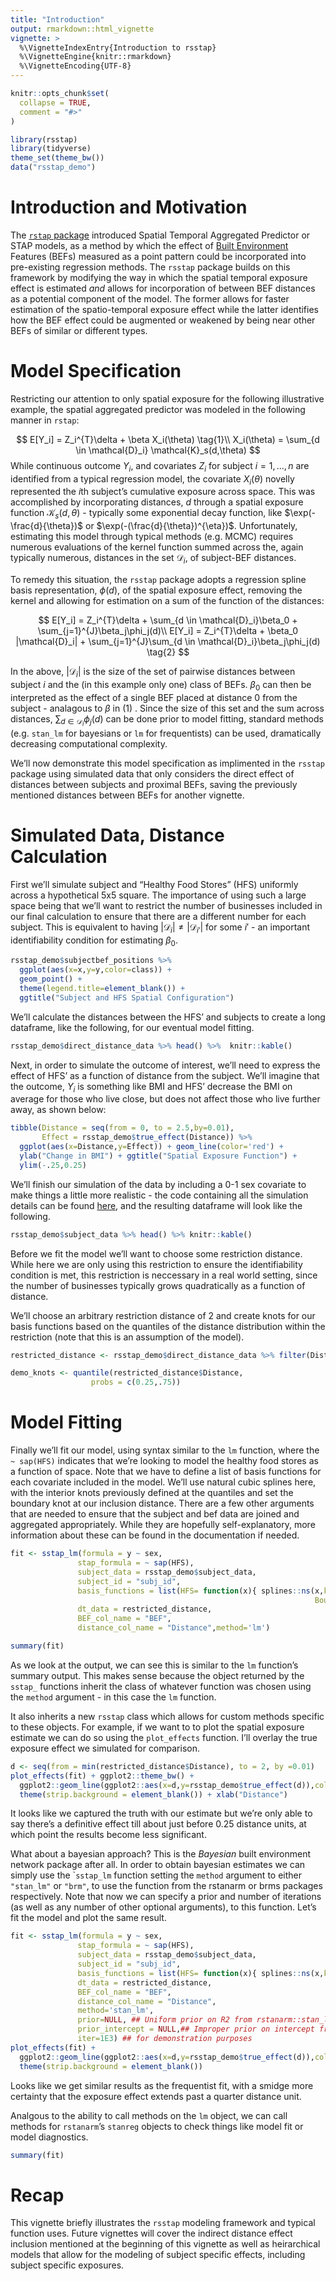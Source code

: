 ```yaml
---
title: "Introduction"
output: rmarkdown::html_vignette
vignette: >
  %\VignetteIndexEntry{Introduction to rsstap}
  %\VignetteEngine{knitr::rmarkdown}
  %\VignetteEncoding{UTF-8}
---
```


```r
knitr::opts_chunk$set(
  collapse = TRUE,
  comment = "#>"
)
```

```r
library(rsstap)
library(tidyverse)
theme_set(theme_bw())
data("rsstap_demo")
```

# Introduction and Motivation

The [`rstap` package](https://biostatistics4socialimpact.github.io/rstap) introduced Spatial Temporal Aggregated Predictor or STAP models, as a method by which the effect of [Built Environment](https://en.wikipedia.org/wiki/Built_environment) Features (BEFs) measured as a point pattern could be incorporated into pre-existing regression methods. The `rsstap` package builds on this framework by modifying the way in which the spatial temporal exposure effect is estimated *and* allows for incorporation of between BEF distances as a potential component of the model. The former allows for faster estimation of the spatio-temporal exposure effect while the latter identifies how the BEF effect could be augmented or weakened by being near other BEFs of similar or different types. 

# Model Specification

Restricting our attention to only spatial exposure for the following illustrative example, the spatial aggregated predictor was modeled in the following manner in `rstap`:

$$
E[Y_i] = Z_i^{T}\delta + \beta X_i(\theta) \tag{1}\\
X_i(\theta) = \sum_{d \in \mathcal{D}_i} \mathcal{K}_s(d,\theta)
$$
While continuous outcome $Y_i$, and covariates $Z_i$ for subject $i=1,...,n$ are identified from a typical regression model, the covariate $X_i(\theta)$ novelly represented the $i$th subject's cumulative exposure across space. This was accomplished by incorporating distances, $d$ through a spatial exposure function $\mathcal{K}_s(d,\theta)$ - typically some exponential decay function, like $\exp(-\frac{d}{\theta})$ or $\exp(-(\frac{d}{\theta})^{\eta})$. Unfortunately, estimating this model through typical methods (e.g. MCMC) requires numerous evaluations of the kernel function summed across the, again typically numerous, distances in the set $\mathcal{D}_i$, of subject-BEF distances.

To remedy this situation, the `rsstap` package adopts a regression spline basis representation, $\phi(d)$, of the spatial exposure effect, removing the kernel and allowing for estimation on a sum of the function of the distances:

$$
E[Y_i] = Z_i^{T}\delta + \sum_{d \in \mathcal{D}_i}\beta_0 + \sum_{j=1}^{J}\beta_j\phi_j(d)\\
E[Y_i] = Z_i^{T}\delta + \beta_0 |\mathcal{D}_i| +  \sum_{j=1}^{J}\sum_{d \in \mathcal{D}_i}\beta_j\phi_j(d) \tag{2}
$$

In the above, $|\mathcal{D}_i|$ is the size of the set of pairwise distances between subject $i$ and the (in this example only one) class of BEFs. $\beta_0$ can then be interpreted as the effect of a single BEF placed at distance 0 from the subject - analagous to $\beta$ in (1) . Since the size of this set and the sum across distances, $\sum_{d\in \mathcal{D}_i} \phi_j(d)$ can be done prior to model fitting, standard methods (e.g. `stan_lm` for bayesians or `lm` for frequentists) can be used, dramatically decreasing computational complexity. 

We'll now demonstrate this model specification as implimented in the `rsstap` package using simulated data that only considers the direct effect of distances between subjects and proximal BEFs, saving the previously mentioned distances between BEFs for another vignette.

# Simulated Data, Distance Calculation 

First we'll simulate subject and "Healthy Food Stores" (HFS) uniformly across a hypothetical 5x5 square. The importance of using such a large space
being that we'll want to restrict the number of businesses included in our final calculation to ensure that there are a different
number for each subject. This is equivalent to having $|\mathcal{D}_i| \neq |\mathcal{D}_{i'}|$ for some $i'$ - an important identifiability condition for estimating $\beta_0$.

```r
rsstap_demo$subjectbef_positions %>% 
  ggplot(aes(x=x,y=y,color=class)) + 
  geom_point() +
  theme(legend.title=element_blank()) + 
  ggtitle("Subject and HFS Spatial Configuration")
```

We'll calculate the distances between the HFS' and subjects to create a long dataframe, like the following, for our eventual model fitting.

```r
rsstap_demo$direct_distance_data %>% head() %>%  knitr::kable()
```

Next, in order to simulate the outcome of interest, we'll need to express the effect of HFS' as a function of 
distance from the subject. We'll imagine that the outcome, $Y_i$ is something like BMI and HFS' decrease the BMI on average 
for those who live close, but does not affect those who live further away, as shown below:
```r
tibble(Distance = seq(from = 0, to = 2.5,by=0.01),
       Effect = rsstap_demo$true_effect(Distance)) %>% 
  ggplot(aes(x=Distance,y=Effect)) + geom_line(color='red') + 
  ylab("Change in BMI") + ggtitle("Spatial Exposure Function") + 
  ylim(-.25,0.25)
```


  
  We'll finish our simulation of the data by including a 0-1 sex covariate to make things a little more realistic - the code containing all the simulation details can be found [here](https://github.com/apeterson91/rsstap), and the resulting dataframe will look like the following.
  
```r
rsstap_demo$subject_data %>% head() %>% knitr::kable()
```

Before we fit the model we'll want to choose some restriction distance. While here we are only using this restriction to ensure the identifiability
condition is met, this restriction is neccessary in a real world setting, since the number of businesses typically grows quadratically as a function of distance. 

We'll choose an arbitrary restriction distance of 2 and create knots for our basis functions based on the quantiles of the distance distribution within the restriction (note that this is an assumption of the model). 

```r
restricted_distance <- rsstap_demo$direct_distance_data %>% filter(Distance<=2)

demo_knots <- quantile(restricted_distance$Distance,
                  probs = c(0.25,.75))
```
# Model Fitting
Finally we'll fit our model, using syntax similar to the `lm` function, where the `~ sap(HFS)` indicates
that we're looking to model the healthy food stores as a function of space. Note that we have to define a list of basis 
functions for each covariate included in the model. We'll use natural cubic splines here, with the interior knots previously defined at 
the quantiles and set the boundary knot at our inclusion distance. There are a few other arguments that are needed to ensure
that the subject and bef data are joined and aggregated appropriately. While they are hopefully self-explanatory, more information about these can be found in the documentation if needed.

```r
fit <- sstap_lm(formula = y ~ sex,
               stap_formula = ~ sap(HFS),
               subject_data = rsstap_demo$subject_data,
               subject_id = "subj_id",
               basis_functions = list(HFS= function(x){ splines::ns(x,knots = demo_knots,
                                                                    Boundary.knots = c(0,2)) }),
               dt_data = restricted_distance,
               BEF_col_name = "BEF",
               distance_col_name = "Distance",method='lm')

summary(fit)
```
As we look at the output, we can see this is similar to the `lm` function's summary output. This makes sense because the 
object returned by the `sstap_` functions inherit the class of whatever function was chosen using the `method` argument - in this case the `lm` function.

It also inherits a new `rsstap` class which allows for custom methods specific to these objects. For example, if we want to to plot the 
spatial exposure estimate we can do so using the `plot_effects` function. I'll overlay the true exposure effect we simulated for comparison.

```r
d <- seq(from = min(restricted_distance$Distance), to = 2, by =0.01)
plot_effects(fit) + ggplot2::theme_bw() +
  ggplot2::geom_line(ggplot2::aes(x=d,y=rsstap_demo$true_effect(d)),color='red') + 
  theme(strip.background = element_blank()) + xlab("Distance")
```


It looks like we captured the truth with our estimate but we're only able to say there's a definitive effect till about just before 0.25 distance units, at which point the results become less significant.

What about a bayesian approach? This is the *Bayesian* built environment network package after all. In order to obtain bayesian estimates
we can simply use the ``sstap_lm` function setting the `method` argument to either `"stan_lm"` or `"brm"`, to use the function from the rstanarm or brms packages respectively. Note that now we 
can specify a prior and number of iterations (as well as any number of other optional arguments), to this function. Let's fit the model and plot the same result.

```r
fit <- sstap_lm(formula = y ~ sex,
               stap_formula = ~ sap(HFS),
               subject_data = rsstap_demo$subject_data,
               subject_id = "subj_id",
               basis_functions = list(HFS= function(x){ splines::ns(x,knots=demo_knots,Boundary.knots = c(0,2)) }),
               dt_data = restricted_distance,
               BEF_col_name = "BEF",
               distance_col_name = "Distance",
               method='stan_lm',
               prior=NULL, ## Uniform prior on R2 from rstanarm::stan_lm
               prior_intercept = NULL,## Improper prior on intercept from rstanarm::stan_lm 
               iter=1E3) ## for demonstration purposes
plot_effects(fit) + 
  ggplot2::geom_line(ggplot2::aes(x=d,y=rsstap_demo$true_effect(d)),color='red') +
  theme(strip.background = element_blank())
```

Looks like we get similar results as the frequentist fit, with a smidge more certainty that the exposure effect extends past a quarter distance unit. 

Analgous to the ability to call methods on the `lm` object, we can call methods for `rstanarm`'s `stanreg` objects to check things like model fit or model diagnostics.

```r
summary(fit)
```

# Recap

This vignette briefly illustrates the `rsstap` modeling framework and typical function uses. Future vignettes will cover the 
indirect distance effect inclusion mentioned at the beginning of this vignette as well as heirarchical models that allow for the modeling 
of subject specific effects, including subject specific exposures.
